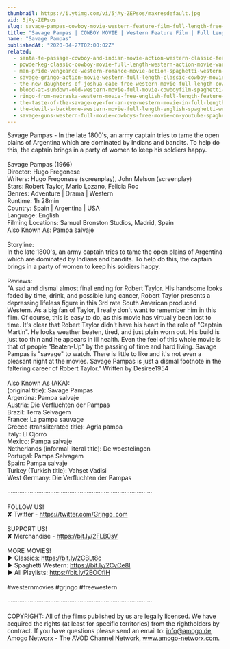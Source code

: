 ```yaml
---
thumbnail: https://i.ytimg.com/vi/5jAy-ZEPsos/maxresdefault.jpg
vid: 5jAy-ZEPsos
slug: savage-pampas-cowboy-movie-western-feature-film-full-length-free-movies-on-youtube
title: "Savage Pampas | COWBOY MOVIE | Western Feature Film | Full Length | Free Movies on YouTube"
name: "Savage Pampas"
publishedAt: "2020-04-27T02:00:02Z"
related:
  - santa-fe-passage-cowboy-and-indian-movie-action-western-classic-feature-film-in-full-length
  - powderkeg-classic-cowboy-movie-full-length-western-action-movie-war-english
  - man-pride-vengeance-western-romance-movie-action-spaghetti-western-wild-west
  - savage-gringo-action-movie-western-full-length-classic-cowboy-movie-english
  - the-new-daughters-of-joshua-cabe-free-western-movie-full-length-cowboy-film
  - blood-at-sundown-old-western-movie-full-movie-cowboyfilm-spaghetti-western-english
  - ringo-from-nebraska-western-movie-free-english-full-length-feature-film-spaghetti-western
  - the-taste-of-the-savage-eye-for-an-eye-western-movie-in-full-length-english-free-feature-film
  - the-devil-s-backbone-western-movie-full-length-english-spaghetti-western-cowboyfilm-watchfree
  - savage-guns-western-full-movie-cowboys-free-movie-on-youtube-spaghetti-western
---
```


Savage Pampas - In the late 1800's, an army captain tries to tame the open plains of Argentina which are dominated by Indians and bandits. To help do this, the captain brings in a party of women to keep his soldiers happy.<br />
<br />
Savage Pampas (1966)<br />
Director: Hugo Fregonese<br />
Writers: Hugo Fregonese (screenplay), John Melson (screenplay)<br />
Stars: Robert Taylor, Mario Lozano, Felicia Roc<br />
Genres: Adventure | Drama | Western <br />
Runtime: 1h 28min<br />
Country: Spain | Argentina | USA<br />
Language: English<br />
Filming Locations: Samuel Bronston Studios, Madrid, Spain<br />
Also Known As: Pampa salvaje <br />
<br />
Storyline:<br />
In the late 1800's, an army captain tries to tame the open plains of Argentina which are dominated by Indians and bandits. To help do this, the captain brings in a party of women to keep his soldiers happy.<br />
<br />
Reviews:<br />
"A sad and dismal almost final ending for Robert Taylor. His handsome looks faded by time, drink, and possible lung cancer, Robert Taylor presents a depressing lifeless figure in this 3rd rate South American produced Western. As a big fan of Taylor, I really don't want to remember him in this film. Of course, this is easy to do, as this movie has virtually been lost to time. It's clear that Robert Taylor didn't have his heart in the role of "Captain Martin". He looks weather beaten, tired, and just plain worn out. His build is just too thin and he appears in ill health. Even the feel of this whole movie is that of people "Beaten-Up" by the passing of time and hard living. Savage Pampas is "savage" to watch. There is little to like and it's not even a pleasant night at the movies. Savage Pampas is just a dismal footnote in the faltering career of Robert Taylor." Written by Desiree1954<br />
<br />
Also Known As (AKA):<br />
(original title): Savage Pampas<br />
Argentina: Pampa salvaje<br />
Austria: Die Verfluchten der Pampas<br />
Brazil: Terra Selvagem<br />
France: La pampa sauvage<br />
Greece (transliterated title): Agria pampa<br />
Italy: El Cjorro<br />
Mexico: Pampa salvaje<br />
Netherlands (informal literal title): De woestelingen<br />
Portugal: Pampa Selvagem<br />
Spain: Pampa salvaje<br />
Turkey (Turkish title): Vahşet Vadisi<br />
West Germany: Die Verfluchten der Pampas<br />
<br />
····················································································<br />
<br />
FOLLOW US!<br />
✘ Twitter - https://twitter.com/Grjngo_com<br />
<br />
SUPPORT US!<br />
✘ Merchandise - https://bit.ly/2FLB0sV<br />
<br />
MORE MOVIES! <br />
► Classics: https://bit.ly/2CBLt8c <br />
► Spaghetti Western: https://bit.ly/2CyCe8I <br />
► All Playlists: https://bit.ly/2EOOfIH <br />
<br />
#westernmovies #grjngo #freewestern<br />
<br />
····················································································<br />
<br />
COPYRIGHT: All of the films published by us are legally licensed. We have acquired the rights (at least for specific territories) from the rightholders by contract. If you have questions please send an email to: info@amogo.de, Amogo Networx - The AVOD Channel Network, www.amogo-networx.com.